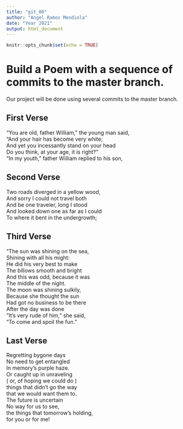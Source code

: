 ```yaml
---
title: "git_00"
author: "Angel Ramos Mendiola"
date: "Year 2021"
output: html_document
---
```


```r
knitr::opts_chunk$set(echo = TRUE)
```
# Build a Poem with a sequence of commits to the master branch.
Our project will be done using several commits to the master branch.
<!-- Do not modify or change any text in "!--" bracketed areas such as this --- these are instructions to
you, if you change any of this the git program will notice it and compromise your git merging strategy !-->

## First Verse 
<!--Put the first five lines of a poem by Lewis Carrol in this section!-->
"You are old, father William," the young man said,    
"And your hair has become very white;   
And yet you incessantly stand on your head    
Do you think, at your age, it is right?"    
"In my youth," father William replied to his son,    
  

## Second Verse
<!--Put the first five lines of a poem by Robert Frost here!-->
Two roads diverged in a yellow wood,  
And sorry I could not travel both  
And be one traveler, long I stood  
And looked down one as far as I could  
To where it bent in the undergrowth;  
  


## Third Verse
<!--Put the first two verses of The Walrus and the Carpenter here!-->
"The sun was shining on the sea,  
Shining with all his might:  
He did his very best to make  
The billows smooth and bright   
And this was odd, because it was  
The middle of the night.  
The moon was shining sulkily,  
Because she thought the sun  
Had got no business to be there  
After the day was done   
"It's very rude of him," she said,  
"To come and spoil the fun."  
  


## Last Verse
<!--Put a short poem of your choice 8-20 lines,here!-->
Regretting bygone days  
No need to get entangled  
In memory’s purple haze.  
Or caught up in unraveling  
( or, of hoping we could do )  
things that didn’t go the way  
that we would want them to.  
The future is uncertain  
No way for us to see,  
the things that tomorrow’s holding,  
for you or for me!   
  


